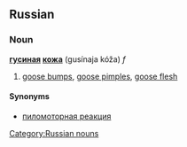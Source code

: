 ==Russian==
[[Category:Russian nouns]]
===Noun===
'''[[гусиный|гусиная]] [[кожа]]''' (gusínaja kóža) ''f''
#[[goose bumps]], [[goose pimples]], [[goose flesh]]

====Synonyms====
*[[пиломоторная реакция]]